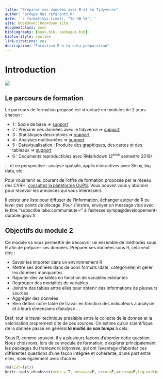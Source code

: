 ```yaml
--- 
title: "Préparer ses données avec R et le Tidyverse"
author: "Groupe des référents R"
date: '`r format(Sys.time(), "%d %B %Y")`'
site: bookdown::bookdown_site
documentclass: book
bibliography: [book.bib, packages.bib]
biblio-style: apalike
link-citations: yes
description: "Formation R à la data préparation"
---
```



# Introduction

![](pic/cover.png)

## Le parcours de formation

Le parcours de formation proposé est structuré en modules de 2 jours chacun :

- 1 : Socle de base $\Rightarrow$ [support](https://rawgit.com/MTES-MCT/parcours-r/master/Supports_formations/m1_socle/_book/index.html)
- 2 : Préparer ses données avec le tidyverse $\Rightarrow$ [support](https://rawgit.com/MTES-MCT/parcours-r/master/Supports_formations/m2_preparation_donnees/_book/index.html)
- 3 : Statistiques descriptives $\Rightarrow$ [support](https://rawgit.com/MTES-MCT/parcours-r/master/Supports_formations/m3_stats_desc/_book/index.html)
- 4 : Analyses multivariées $\Rightarrow$ [support](https://rawgit.com/MTES-MCT/parcours-r/master/Supports_formations/m4_analyse_donnees/_book/index.html)
- 5 : Datavisualisation : Produire des graphiques, des cartes et des tableaux $\Rightarrow$ [support](https://rawgit.com/MTES-MCT/parcours-r/master/Supports_formations/m5_valorisation_des_donnees/_book/index.html)
- 6 : Documents reproductibles avec RMarkdown (2^ème^ semestre 2019)

... et en perspective : analyse spatiale, applis interactives avec Shiny, big data, etc.

Pour vous tenir au courant de l'offre de formation proposée par le réseau des CVRH, [consultez la plateforme OUPS](http://oups-cmvrh.e2.rie.gouv.fr/). Vous pouvez vous y abonner pour recevoir les annonces qui vous intéressent.

Il existe une liste pour diffuser de l'information, échanger autour de R ou lever des points de blocage. Pour s'insrire, envoyer un message vide avec le titre "subscribe labo.communaute-r" à l'adresse sympa@developpement-durable.gouv.fr.

## Objectifs du module 2

Ce module va vous permettre de découvrir un ensemble de méthodes sous R afin de préparer ses données. 
Préparer ses données sous R, cela veut dire : 

- Savoir les importer dans un environnement R
- Mettre ses données dans de bons formats (date, catégorielle) et gérer les données manquantes
- Rajouter des variables en fonction de variables existantes
- Regrouper des modalités de variables
- Joindre des tables entre elles pour obtenir des informations de plusieurs sources
- Aggréger des données
- Bien définir notre table de travail en fonction des indicateurs à analyser et à leurs dimensions d'analyse 
...

Bref, tout le travail technique préalable entre la collecte de la donnée et la valorisation proprement dite de ces sources.
On estime qu'un scientifique de la donnée passe en général ***la moitié de son temps*** à cela.

Sous R, comme souvent, il y a plusieurs façons d'aborder cette question. Nous choisirons, lors de ce module de formation, d'explorer principalement les packages du framework *tidyverse*, qui ont l'avantage d'aborder ces différentes questions d'une façon intégrée et cohérente, d'une part entre elles, mais également avec d'autres.

```r
rm(list=ls())
knitr::opts_chunk$set(echo = T, message=F, error=F,warning=F,fig.width=4, fig.height=4)
```
